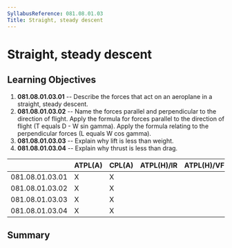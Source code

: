 ```yaml
---
SyllabusReference: 081.08.01.03
Title: Straight, steady descent
---
```


# Straight, steady descent

## Learning Objectives

1.  **081.08.01.03.01** -- Describe the forces that act on an aeroplane in a
    straight, steady descent.
2.  **081.08.01.03.02** -- Name the forces parallel and perpendicular to the
    direction of flight. Apply the formula for forces parallel to the direction
    of flight (T equals D - W sin gamma). Apply the formula relating to the
    perpendicular forces (L equals W cos gamma).
3.  **081.08.01.03.03** -- Explain why lift is less than weight.
4.  **081.08.01.03.04** -- Explain why thrust is less than drag.

|                 | ATPL(A) | CPL(A) | ATPL(H)/IR | ATPL(H)/VFR | CPL(H) | IR  | CBIR(A) |
| --------------- | ------- | ------ | ---------- | ----------- | ------ | --- | ------- |
| 081.08.01.03.01 | X       | X      |            |             |        |     |         |
| 081.08.01.03.02 | X       | X      |            |             |        |     |         |
| 081.08.01.03.03 | X       | X      |            |             |        |     |         |
| 081.08.01.03.04 | X       | X      |            |             |        |     |         |

## Summary
